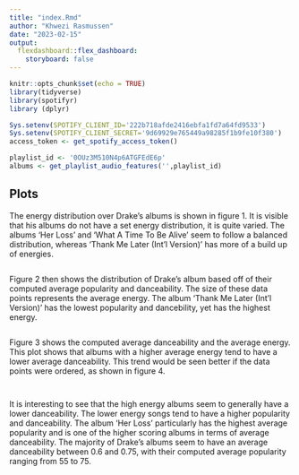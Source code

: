 ```yaml
---
title: "index.Rmd"
author: "Khwezi Rasmussen"
date: "2023-02-15"
output: 
  flexdashboard::flex_dashboard:
    storyboard: false
---
```


```r
knitr::opts_chunk$set(echo = TRUE)
library(tidyverse)
library(spotifyr)
library (dplyr)
```

```r
Sys.setenv(SPOTIFY_CLIENT_ID='222b718afde2416ebfa1fd7a64fd9533')
Sys.setenv(SPOTIFY_CLIENT_SECRET='9d69929e765449a98285f1b9fe10f380')
access_token <- get_spotify_access_token()

playlist_id <- '0OUz3M510N4p6ATGFEdE6p'
albums <- get_playlist_audio_features('',playlist_id)
```

## Plots
The energy distribution over Drake's albums is shown in figure 1. It is visible that his albums do not have a set energy distribution, it is quite varied. The albums 'Her Loss' and 'What A Time To Be Alive' seem to follow a balanced distribution, whereas 'Thank Me Later (Int'l Version)' has more of a build up of energies. 


```r

```

Figure 2 then shows the distribution of Drake's album based off of their computed average popularity and danceability. The size of these data points represents the average energy. The album 'Thank Me Later (Int'l Version)' has the lowest popularity and dancebility, yet has the highest energy.

```r

```

Figure 3 shows the computed average danceability and the average energy. This plot shows that albums with a higher average energy tend to have a lower average danceability. This trend would be seen better if the data points were ordered, as shown in figure 4. 

```r

```

```r

```

It is interesting to see that the high energy albums seem to generally have a lower danceability. The lower energy songs tend to have a higher popularity and danceability. The album 'Her Loss' particularly has the highest average popularity and is one of the higher scoring albums in terms of average danceability. The majority of Drake's albums seem to have an average danceability between 0.6 and 0.75, with their computed average popularity ranging from 55 to 75.